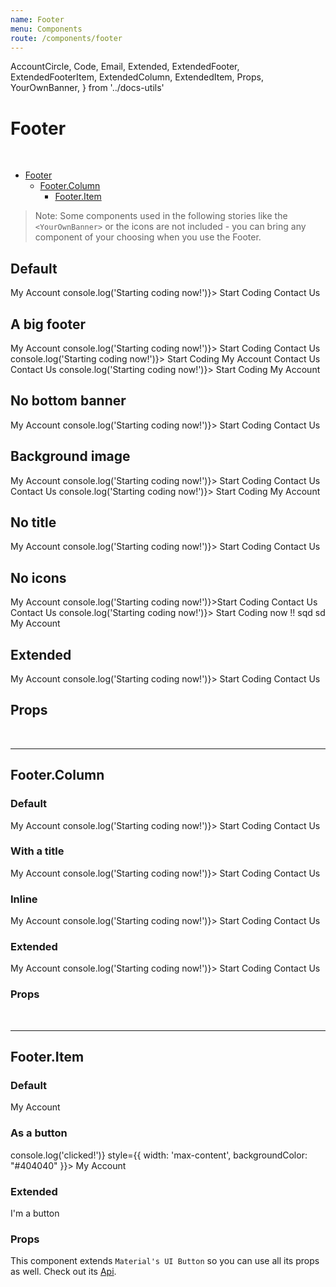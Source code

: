 ```yaml
---
name: Footer
menu: Components
route: /components/footer
---
```


  AccountCircle,
  Code,
  Email,
  Extended,
  ExtendedFooter,
  ExtendedFooterItem,
  ExtendedColumn,
  ExtendedItem,
  Props,
  YourOwnBanner,
} from '../docs-utils'

# Footer

<br/>

- [Footer](#)
  - [Footer.Column](#footercolumn)
    - [Footer.Item](#footeritem)

> Note: Some components used in the following stories like the `<YourOwnBanner>` or the icons are not included - you
can bring any component of your choosing when you use the Footer.

## Default

<Playground>
  <Footer title="Awesome footer" bottomBanner={YourOwnBanner}>
    <Footer.Column isInline>
      <Footer.Item icon={AccountCircle} href="#">
        My Account
      </Footer.Item>
      <Footer.Item icon={Code} onClick={() => console.log('Starting coding now!')}>
        Start Coding
      </Footer.Item>
      <Footer.Item icon={Email} href="lelain-dot-alexandre-at-gmail-dot-com">
        Contact Us
      </Footer.Item>
    </Footer.Column>
  </Footer>
</Playground>

## A big footer

<Playground>
  <Footer title="Awesome footer" bottomBanner={YourOwnBanner}>
    <Footer.Column title="Awesome Column A">
      <Footer.Item icon={AccountCircle} href="#">
        My Account
      </Footer.Item>
      <Footer.Item icon={Code} onClick={() => console.log('Starting coding now!')}>
        Start Coding
      </Footer.Item>
      <Footer.Item icon={Email} href="lelain-dot-alexandre-at-gmail-dot-com">
        Contact Us
      </Footer.Item>
    </Footer.Column>
    <Footer.Column title="Awesome Column B">
      <Footer.Item icon={Code} onClick={() => console.log('Starting coding now!')}>
        Start Coding
      </Footer.Item>
      <Footer.Item icon={AccountCircle} href="#">
        My Account
      </Footer.Item>
      <Footer.Item icon={Email} href="lelain-dot-alexandre-at-gmail-dot-com">
        Contact Us
      </Footer.Item>
    </Footer.Column>
    <Footer.Column title="Awesome Column C">
      <Footer.Item icon={Email} href="lelain-dot-alexandre-at-gmail-dot-com">
        Contact Us
      </Footer.Item>
      <Footer.Item icon={Code} onClick={() => console.log('Starting coding now!')}>
        Start Coding
      </Footer.Item>
      <Footer.Item icon={AccountCircle} href="#">
        My Account
      </Footer.Item>
    </Footer.Column>
  </Footer>
</Playground>

## No bottom banner

<Playground>
  <Footer title="Awesome footer">
    <Footer.Column isInline>
      <Footer.Item icon={AccountCircle} href="#">
        My Account
      </Footer.Item>
      <Footer.Item icon={Code} onClick={() => console.log('Starting coding now!')}>
        Start Coding
      </Footer.Item>
      <Footer.Item icon={Email} href="lelain-dot-alexandre-at-gmail-dot-com">
        Contact Us
      </Footer.Item>
    </Footer.Column>
  </Footer>
</Playground>

## Background image

<Playground>
  <Footer
    title="Awesome footer"
    image={{ src: 'https://ak4.picdn.net/shutterstock/videos/3200194/thumb/9.jpg' }}
  >
    <Footer.Column>
      <Footer.Item icon={AccountCircle} href="#">
        My Account
      </Footer.Item>
      <Footer.Item icon={Code} onClick={() => console.log('Starting coding now!')}>
        Start Coding
      </Footer.Item>
      <Footer.Item icon={Email} href="lelain-dot-alexandre-at-gmail-dot-com">
        Contact Us
      </Footer.Item>
    </Footer.Column>
    <Footer.Column>
      <Footer.Item icon={Email} href="lelain-dot-alexandre-at-gmail-dot-com">
        Contact Us
      </Footer.Item>
      <Footer.Item icon={Code} onClick={() => console.log('Starting coding now!')}>
        Start Coding
      </Footer.Item>
      <Footer.Item icon={AccountCircle} href="#">
        My Account
      </Footer.Item>
    </Footer.Column>
  </Footer>
</Playground>

## No title

<Playground>
  <Footer>
    <Footer.Column isInline>
      <Footer.Item icon={AccountCircle} href="#">
        My Account
      </Footer.Item>
      <Footer.Item icon={Code} onClick={() => console.log('Starting coding now!')}>
        Start Coding
      </Footer.Item>
      <Footer.Item icon={Email} href="lelain-dot-alexandre-at-gmail-dot-com">
        Contact Us
      </Footer.Item>
    </Footer.Column>
  </Footer>
</Playground>

## No icons

<Playground>
  <Footer title="Awesome footer">
    <Footer.Column title="Awesome column A">
      <Footer.Item href="#">My Account</Footer.Item>
      <Footer.Item onClick={() => console.log('Starting coding now!')}>Start Coding</Footer.Item>
      <Footer.Item href="lelain-dot-alexandre-at-gmail-dot-com">Contact Us</Footer.Item>
    </Footer.Column>
    <Footer.Column title="Awesome column B">
      <Footer.Item href="lelain-dot-alexandre-at-gmail-dot-com">Contact Us</Footer.Item>
      <Footer.Item onClick={() => console.log('Starting coding now!')}>
        Start Coding now !! sqd sd
      </Footer.Item>
      <Footer.Item href="#">My Account</Footer.Item>
    </Footer.Column>
  </Footer>
</Playground>


## Extended

<Extended name="Footer">
  <ExtendedFooter>
    <ExtendedColumn isInline>
      <ExtendedItem icon={AccountCircle} href="#">
        My Account
      </ExtendedItem>
      <ExtendedItem icon={Code} onClick={() => console.log('Starting coding now!')}>
        Start Coding
      </ExtendedItem>
      <ExtendedItem icon={Email} href="lelain-dot-alexandre-at-gmail-dot-com">
        Contact Us
      </ExtendedItem>
    </ExtendedColumn>
  </ExtendedFooter>
</Extended>

## Props

<Props of={Footer} />

<br/>
<hr/>

## Footer.Column

### Default

<Playground>
  <Footer.Column style={{ width: 'max-content', backgroundColor: "#404040" }}>
    <Footer.Item icon={AccountCircle} href="#">
      My Account
    </Footer.Item>
    <Footer.Item icon={Code} onClick={() => console.log('Starting coding now!')}>
      Start Coding
    </Footer.Item>
    <Footer.Item icon={Email} href="lelain-dot-alexandre-at-gmail-dot-com">
      Contact Us
    </Footer.Item>
  </Footer.Column>
</Playground>

### With a title

<Playground>
  <Footer.Column title="Awesome title" style={{ width: 'max-content', backgroundColor: "#404040" }}>
    <Footer.Item icon={AccountCircle} href="#">
      My Account
    </Footer.Item>
    <Footer.Item icon={Code} onClick={() => console.log('Starting coding now!')}>
      Start Coding
    </Footer.Item>
    <Footer.Item icon={Email} href="lelain-dot-alexandre-at-gmail-dot-com">
      Contact Us
    </Footer.Item>
  </Footer.Column>
</Playground>


### Inline

<Playground>
  <Footer.Column title="Awesome title" isInline style={{ width: 'max-content', backgroundColor: "#404040" }}>
    <Footer.Item icon={AccountCircle} href="#">
      My Account
    </Footer.Item>
    <Footer.Item icon={Code} onClick={() => console.log('Starting coding now!')}>
      Start Coding
    </Footer.Item>
    <Footer.Item icon={Email} href="lelain-dot-alexandre-at-gmail-dot-com">
      Contact Us
    </Footer.Item>
  </Footer.Column>
</Playground>

### Extended

<Extended name="Footer.Column">
  <ExtendedColumn title="Awesome title" isInline>
    <Footer.Item icon={AccountCircle} href="#">
      My Account
    </Footer.Item>
    <Footer.Item icon={Code} onClick={() => console.log('Starting coding now!')}>
      Start Coding
    </Footer.Item>
    <Footer.Item icon={Email} href="lelain-dot-alexandre-at-gmail-dot-com">
      Contact Us
    </Footer.Item>
  </ExtendedColumn>
</Extended>

### Props

<Props of={Footer.Column} />

<br/>
<hr/>

## Footer.Item

### Default

<Playground>
  <Footer.Item icon={AccountCircle} href="#" style={{ width: 'max-content', backgroundColor: "#404040" }}>
    My Account
  </Footer.Item>
</Playground>

### As a button

<Playground>
  <Footer.Item icon={AccountCircle} onClick={() => console.log('clicked!')} style={{ width: 'max-content', backgroundColor: "#404040" }}>
    My Account
  </Footer.Item>
</Playground>

### Extended

<Extended name="Footer.Item">
  <ExtendedFooterItem icon={Email} href="#">
    I'm a button
  </ExtendedFooterItem>
</Extended>

### Props

This component extends `Material's UI Button` so you can use all its props as well. Check out its [Api](https://material-ui.com/api/button/).

<Props of={Footer.Item} />
